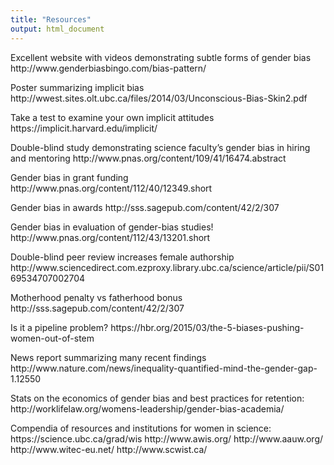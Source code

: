 ```yaml
---
title: "Resources"
output: html_document
---
```


Excellent website with videos demonstrating subtle forms of gender bias
http://www.genderbiasbingo.com/bias-pattern/

Poster summarizing implicit bias
http://wwest.sites.olt.ubc.ca/files/2014/03/Unconscious-Bias-Skin2.pdf

Take a test to examine your own implicit attitudes
https://implicit.harvard.edu/implicit/

Double-blind study demonstrating science faculty’s gender bias in hiring and mentoring
http://www.pnas.org/content/109/41/16474.abstract

Gender bias in grant funding
http://www.pnas.org/content/112/40/12349.short

Gender bias in awards
http://sss.sagepub.com/content/42/2/307

Gender bias in evaluation of gender-bias studies!
http://www.pnas.org/content/112/43/13201.short

Double-blind peer review increases female authorship
http://www.sciencedirect.com.ezproxy.library.ubc.ca/science/article/pii/S0169534707002704

Motherhood penalty vs fatherhood bonus
http://sss.sagepub.com/content/42/2/307

Is it a pipeline problem?
https://hbr.org/2015/03/the-5-biases-pushing-women-out-of-stem

News report summarizing many recent findings
http://www.nature.com/news/inequality-quantified-mind-the-gender-gap-1.12550

Stats on the economics of gender bias and best practices for retention:
http://worklifelaw.org/womens-leadership/gender-bias-academia/

Compendia of resources and institutions for women in science:
https://science.ubc.ca/grad/wis
http://www.awis.org/
http://www.aauw.org/
http://www.witec-eu.net/
http://www.scwist.ca/
